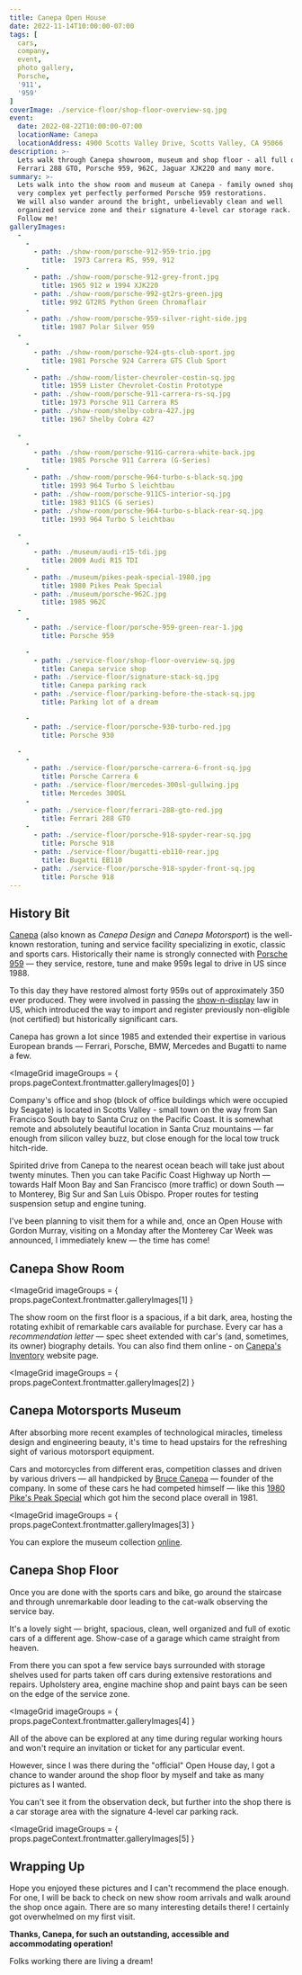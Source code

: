 ```yaml
---
title: Canepa Open House
date: 2022-11-14T10:00:00-07:00
tags: [
  cars,
  company,
  event,
  photo gallery,
  Porsche,
  '911',
  '959'
]
coverImage: ./service-floor/shop-floor-overview-sq.jpg
event:
  date: 2022-08-22T10:00:00-07:00
  locationName: Canepa
  locationAddress: 4900 Scotts Valley Drive, Scotts Valley, CA 95066
description: >-
  Lets walk through Canepa showroom, museum and shop floor - all full of exotic and classic cars.
  Ferrari 288 GTO, Porsche 959, 962C, Jaguar XJK220 and many more.
summary: >-
  Lets walk into the show room and museum at Canepa - family owned shop famous for
  very complex yet perfectly performed Porsche 959 restorations.
  We will also wander around the bright, unbelievably clean and well
  organized service zone and their signature 4-level car storage rack.
  Follow me!
galleryImages:
  -
    -
      - path: ./show-room/porsche-912-959-trio.jpg
        title:  1973 Carrera RS, 959, 912
    -
      - path: ./show-room/porsche-912-grey-front.jpg
        title: 1965 912 и 1994 XJK220
      - path: ./show-room/porsche-992-gt2rs-green.jpg
        title: 992 GT2RS Python Green Chromaflair
    -
      - path: ./show-room/porsche-959-silver-right-side.jpg
        title: 1987 Polar Silver 959
  -
    -
      - path: ./show-room/porsche-924-gts-club-sport.jpg
        title: 1981 Porsche 924 Carrera GTS Club Sport
    -
      - path: ./show-room/lister-chevroler-costin-sq.jpg
        title: 1959 Lister Chevrolet-Costin Prototype
      - path: ./show-room/porsche-911-carrera-rs-sq.jpg
        title: 1973 Porsche 911 Carrera RS
      - path: ./show-room/shelby-cobra-427.jpg
        title: 1967 Shelby Cobra 427

  -
    -
      - path: ./show-room/porsche-911G-carrera-white-back.jpg
        title: 1985 Porsche 911 Carrera (G-Series)
    -
      - path: ./show-room/porsche-964-turbo-s-black-sq.jpg
        title: 1993 964 Turbo S leichtbau
      - path: ./show-room/porsche-911CS-interior-sq.jpg
        title: 1983 911CS (G series)
      - path: ./show-room/porsche-964-turbo-s-black-rear-sq.jpg
        title: 1993 964 Turbo S leichtbau

  -
    -
      - path: ./museum/audi-r15-tdi.jpg
        title: 2009 Audi R15 TDI
    -
      - path: ./museum/pikes-peak-special-1980.jpg
        title: 1980 Pikes Peak Special
      - path: ./museum/porsche-962C.jpg
        title: 1985 962C
  -
    -
      - path: ./service-floor/porsche-959-green-rear-1.jpg
        title: Porsche 959

    -
      - path: ./service-floor/shop-floor-overview-sq.jpg
        title: Canepa service shop
      - path: ./service-floor/signature-stack-sq.jpg
        title: Canepa parking rack
      - path: ./service-floor/parking-before-the-stack-sq.jpg
        title: Parking lot of a dream

    -
      - path: ./service-floor/porsche-930-turbo-red.jpg
        title: Porsche 930

  -
    -
      - path: ./service-floor/porsche-carrera-6-front-sq.jpg
        title: Porsche Carrera 6
      - path: ./service-floor/mercedes-300sl-gullwing.jpg
        title: Mercedes 300SL
    -
      - path: ./service-floor/ferrari-288-gto-red.jpg
        title: Ferrari 288 GTO
    -
      - path: ./service-floor/porsche-918-spyder-rear-sq.jpg
        title: Porsche 918
      - path: ./service-floor/bugatti-eb110-rear.jpg
        title: Bugatti EB110
      - path: ./service-floor/porsche-918-spyder-front-sq.jpg
        title: Porsche 918
---
```


## History Bit

[Canepa](https://canepa.com) (also known as _Canepa Design_ and _Canepa Motorsport_)
is the well-known restoration, tuning and service facility specializing in exotic, classic and
sports cars.
Historically their name is strongly connected with
[Porsche 959](https://en.wikipedia.org/wiki/Porsche_959)
&mdash; they service, restore, tune and make 959s legal to drive in US since 1988.

To this day they have restored almost forty 959s out of approximately 350 ever produced.
They were involved in passing the [show-n-display](https://en.wikipedia.org/wiki/Show_or_Display)
law in US, which introduced the way to import and register previously non-eligible (not certified)
but historically significant cars.

Canepa has grown a lot since 1985 and extended their expertise in
various European brands &mdash; Ferrari, Porsche, BMW, Mercedes and Bugatti to name a few.

<ImageGrid
  imageGroups = { props.pageContext.frontmatter.galleryImages[0] }
></ImageGrid>

Company's office and shop (block of office buildings which were occupied by Seagate)
is located in Scotts Valley - small town on the way from San Francisco South bay to Santa Cruz
on the Pacific Coast.
It is somewhat remote and absolutely beautiful location in Santa Cruz mountains &mdash;
far enough from silicon valley buzz, but close enough for the local tow truck hitch-ride.

Spirited drive from Canepa to the nearest ocean beach will take just about twenty minutes.
Then you can take Pacific Coast Highway up North &mdash; towards Half Moon Bay and San Francisco
(more traffic) or down South &mdash; to Monterey, Big Sur and San Luis Obispo.
Proper routes for testing suspension setup and engine tuning.

I've been planning to visit them for a while and, once an Open House with Gordon Murray,
visiting on a Monday after the Monterey Car Week was announced, I immediately knew &mdash;
the time has come!

## Canepa Show Room

<ImageGrid
  imageGroups = { props.pageContext.frontmatter.galleryImages[1] }
></ImageGrid>

The show room on the first floor is a spacious, if a bit dark,
area, hosting the rotating exhibit of remarkable cars available for purchase.
Every car has a _recommendation letter_ &mdash; spec sheet extended with car's
(and, sometimes, its owner) biography details.
You can also find them online - on [Canepa's Inventory](https://canepa.com/inventory/)
website page.

<ImageGrid
  imageGroups = { props.pageContext.frontmatter.galleryImages[2] }
></ImageGrid>

## Canepa Motorsports Museum

After absorbing more recent examples of technological miracles, timeless design
and engineering beauty, it's time to head upstairs for the refreshing sight of
various motorsport equipment.

Cars and motorcycles from different eras, competition classes and driven
by various drivers &mdash; all handpicked by [Bruce Canepa](https://canepa.com/bruce_canepa/)
&mdash; founder of the company.
In some of these cars he had competed himself &mdash; like this
[1980 Pike's Peak Special](https://canepa.com/museum/1980-canepa-pikes-peak-special/) which
got him the second place overall in 1981.

<ImageGrid
  imageGroups = { props.pageContext.frontmatter.galleryImages[3] }
></ImageGrid>

You can explore the museum collection [online](https://canepa.com/canepa-difference/canepa-museum/).

## Canepa Shop Floor

Once you are done with the sports cars and bike, go around the staircase
and through unremarkable door leading to the cat-walk observing the service bay.

It's a lovely sight &mdash; bright, spacious, clean, well organized and full of exotic cars
of a different age. Show-case of a garage which came straight from heaven.

From there you can spot a few service bays surrounded with storage shelves used for
parts taken off cars during extensive restorations and repairs.
Upholstery area, engine machine shop and paint bays can be seen on the edge of the service zone.

<ImageGrid
  imageGroups = { props.pageContext.frontmatter.galleryImages[4] }
></ImageGrid>

All of the above can be explored at any time during regular working hours and
won't require an invitation or ticket for any particular event.

However, since I was there during the "official" Open House day, I got a chance
to wander around the shop floor by myself and take as many pictures as I wanted.

You can't see it from the observation deck, but further into the shop there is a car storage
area with the signature 4-level car parking rack.

<ImageGrid
  imageGroups = { props.pageContext.frontmatter.galleryImages[5] }
></ImageGrid>

## Wrapping Up

Hope you enjoyed these pictures and I can't recommend the place enough.
For one, I will be back to check on new show room arrivals and walk around the shop once again.
There are so many interesting details there! I certainly got overwhelmed on my first visit.

**Thanks, Canepa, for such an outstanding, accessible and accommodating operation!**

Folks working there are living a dream!
